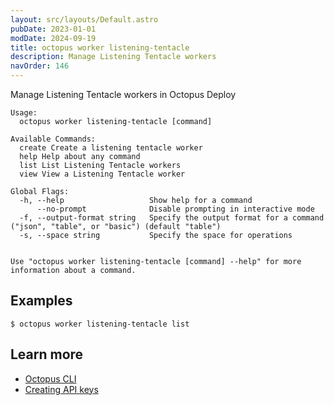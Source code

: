 ```yaml
---
layout: src/layouts/Default.astro
pubDate: 2023-01-01
modDate: 2024-09-19
title: octopus worker listening-tentacle
description: Manage Listening Tentacle workers
navOrder: 146
---
```


Manage Listening Tentacle workers in Octopus Deploy

```
Usage:
  octopus worker listening-tentacle [command]

Available Commands:
  create Create a listening tentacle worker
  help Help about any command
  list List Listening Tentacle workers
  view View a Listening Tentacle worker

Global Flags:
  -h, --help                   Show help for a command
      --no-prompt              Disable prompting in interactive mode
  -f, --output-format string   Specify the output format for a command ("json", "table", or "basic") (default "table")
  -s, --space string           Specify the space for operations


Use "octopus worker listening-tentacle [command] --help" for more information about a command.
```

## Examples

<SamplesInstance />

```
$ octopus worker listening-tentacle list

```

## Learn more

- [Octopus CLI](/docs/octopus-rest-api/cli)
- [Creating API keys](/docs/octopus-rest-api/how-to-create-an-api-key)